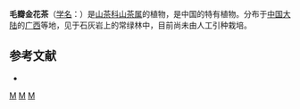 {{Speciesbox 
| taxon = Camellia pubipetala
| authority = Y. Wan et S. Z. Huang
}}

'''毛瓣金花茶'''（[[学名|学名]]：{{lang|la|''Camellia pubipetala''}}）是[[山茶科|山茶科]][[山茶属|山茶属]]的植物，是中国的特有植物。分布于[[中国大陆|中国大陆]]的[[广西|广西]]等地，见于石灰岩上的常绿林中，目前尚未由人工引种栽培。

== 参考文献 ==
<div class="references-small">
* {{cite web| url =http://www.bioinfo.cn/db05/KmzwSpecies.php?action=view&id=22259| title =毛瓣金花茶| work =《中国高等植物数据库全库》| publisher =中国科学院微生物研究所| author =昆明植物研究所| accessdate =2009-02-25| deadurl =yes| archiveurl =https://web.archive.org/web/20160305015534/http://www.bioinfo.cn/db05/KmzwSpecies.php?action=view&id=22259| archivedate =2016-03-05}}
</div>
{{Taxonbar|from=Q5025922}}

[[Category:山茶属|M]]
[[Category:中國特有植物|M]]
[[Category:广西植物|M]]